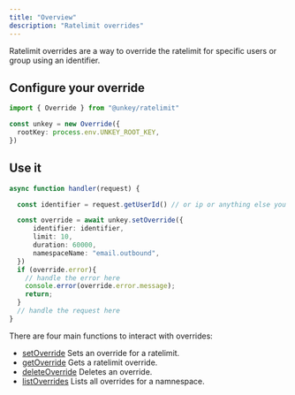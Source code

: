 ```yaml
---
title: "Overview"
description: "Ratelimit overrides"
---
```



Ratelimit overrides are a way to override the ratelimit for specific users or group using an identifier.

## Configure your override

```ts
import { Override } from "@unkey/ratelimit"

const unkey = new Override({
  rootKey: process.env.UNKEY_ROOT_KEY,
})
```

## Use it

```ts
async function handler(request) {

  const identifier = request.getUserId() // or ip or anything else you want

  const override = await unkey.setOverride({
      identifier: identifier,
      limit: 10,
      duration: 60000,
      namespaceName: "email.outbound",
  })
  if (override.error){
    // handle the error here
    console.error(override.error.message);
    return;
  }
  // handle the request here
}
```

There are four main functions to interact with overrides:

- [setOverride](/libraries/ts/ratelimit/override/set-override) Sets an override for a ratelimit.
- [getOverride](/libraries/ts/ratelimit/override/get-override) Gets a ratelimit override.
- [deleteOverride](/libraries/ts/ratelimit/override/delete-override) Deletes an override.
- [listOverrides](/libraries/ts/ratelimit/override/list-overrides) Lists all overrides for a namnespace.
